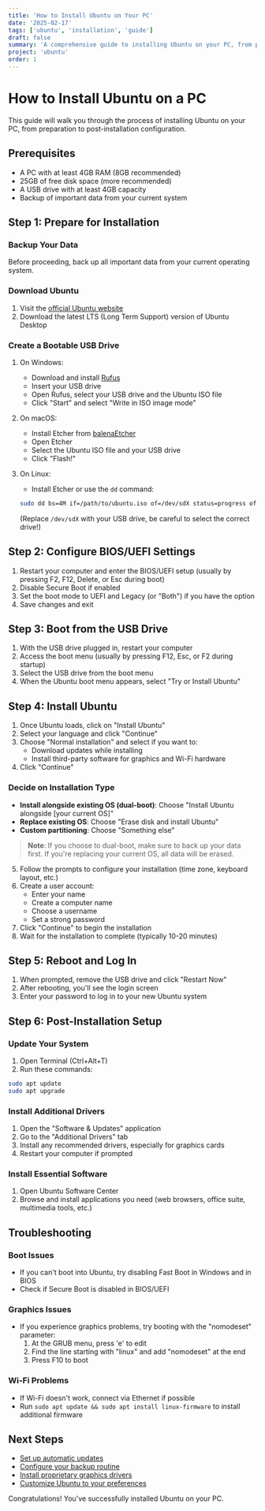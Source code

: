 ```yaml
---
title: 'How to Install Ubuntu on Your PC'
date: '2025-02-17'
tags: ['ubuntu', 'installation', 'guide']
draft: false
summary: 'A comprehensive guide to installing Ubuntu on your PC, from preparation to post-installation setup'
project: 'ubuntu'
order: 1
---
```


# How to Install Ubuntu on a PC

This guide will walk you through the process of installing Ubuntu on your PC, from preparation to post-installation configuration.

## Prerequisites

- A PC with at least 4GB RAM (8GB recommended)
- 25GB of free disk space (more recommended)
- A USB drive with at least 4GB capacity
- Backup of important data from your current system

## Step 1: Prepare for Installation

### Backup Your Data
Before proceeding, back up all important data from your current operating system.

### Download Ubuntu
1. Visit the [official Ubuntu website](https://ubuntu.com/download/desktop)
2. Download the latest LTS (Long Term Support) version of Ubuntu Desktop

### Create a Bootable USB Drive
1. On Windows:
   - Download and install [Rufus](https://rufus.ie/en/)
   - Insert your USB drive
   - Open Rufus, select your USB drive and the Ubuntu ISO file
   - Click "Start" and select "Write in ISO image mode"

2. On macOS:
   - Install Etcher from [balenaEtcher](https://www.balena.io/etcher/)
   - Open Etcher
   - Select the Ubuntu ISO file and your USB drive
   - Click "Flash!"

3. On Linux:
   - Install Etcher or use the `dd` command:
   ```bash
   sudo dd bs=4M if=/path/to/ubuntu.iso of=/dev/sdX status=progress oflag=sync
   ```
   (Replace `/dev/sdX` with your USB drive, be careful to select the correct drive!)

## Step 2: Configure BIOS/UEFI Settings

1. Restart your computer and enter the BIOS/UEFI setup (usually by pressing F2, F12, Delete, or Esc during boot)
2. Disable Secure Boot if enabled
3. Set the boot mode to UEFI and Legacy (or "Both") if you have the option
4. Save changes and exit

## Step 3: Boot from the USB Drive

1. With the USB drive plugged in, restart your computer
2. Access the boot menu (usually by pressing F12, Esc, or F2 during startup)
3. Select the USB drive from the boot menu
4. When the Ubuntu boot menu appears, select "Try or Install Ubuntu"

## Step 4: Install Ubuntu

1. Once Ubuntu loads, click on "Install Ubuntu"
2. Select your language and click "Continue"
3. Choose "Normal installation" and select if you want to:
   - Download updates while installing
   - Install third-party software for graphics and Wi-Fi hardware
4. Click "Continue"

### Decide on Installation Type
- **Install alongside existing OS (dual-boot)**: Choose "Install Ubuntu alongside [your current OS]"
- **Replace existing OS**: Choose "Erase disk and install Ubuntu"
- **Custom partitioning**: Choose "Something else"

> **Note**: If you choose to dual-boot, make sure to back up your data first. If you're replacing your current OS, all data will be erased.

5. Follow the prompts to configure your installation (time zone, keyboard layout, etc.)
6. Create a user account:
   - Enter your name
   - Create a computer name
   - Choose a username
   - Set a strong password
7. Click "Continue" to begin the installation
8. Wait for the installation to complete (typically 10-20 minutes)

## Step 5: Reboot and Log In

1. When prompted, remove the USB drive and click "Restart Now"
2. After rebooting, you'll see the login screen
3. Enter your password to log in to your new Ubuntu system

## Step 6: Post-Installation Setup

### Update Your System
1. Open Terminal (Ctrl+Alt+T)
2. Run these commands:
```bash
sudo apt update
sudo apt upgrade
```

### Install Additional Drivers
1. Open the "Software & Updates" application
2. Go to the "Additional Drivers" tab
3. Install any recommended drivers, especially for graphics cards
4. Restart your computer if prompted

### Install Essential Software
1. Open Ubuntu Software Center
2. Browse and install applications you need (web browsers, office suite, multimedia tools, etc.)

## Troubleshooting

### Boot Issues
- If you can't boot into Ubuntu, try disabling Fast Boot in Windows and in BIOS
- Check if Secure Boot is disabled in BIOS/UEFI

### Graphics Issues
- If you experience graphics problems, try booting with the "nomodeset" parameter:
  1. At the GRUB menu, press 'e' to edit
  2. Find the line starting with "linux" and add "nomodeset" at the end
  3. Press F10 to boot

### Wi-Fi Problems
- If Wi-Fi doesn't work, connect via Ethernet if possible
- Run `sudo apt update && sudo apt install linux-firmware` to install additional firmware

## Next Steps

- [Set up automatic updates](#)
- [Configure your backup routine](#)
- [Install proprietary graphics drivers](#)
- [Customize Ubuntu to your preferences](#)

Congratulations! You've successfully installed Ubuntu on your PC.
